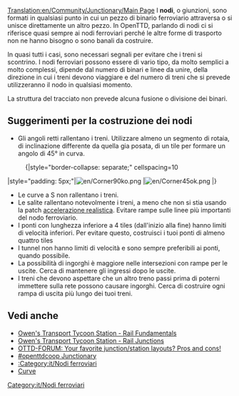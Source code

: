 [[Translation:en/Community/Junctionary/Main Page]]
{{it/Nodi ferroviari}}
I '''nodi''', o giunzioni, sono formati in qualsiasi punto in cui un pezzo di binario ferroviario attraversa o si unisce direttamente un altro pezzo. In OpenTTD, parlando di nodi ci si riferisce quasi sempre ai nodi ferroviari perché le altre forme di trasporto non ne hanno bisogno o sono banali da costruire.

In quasi tutti i casi, sono necessari segnali per evitare che i treni si scontrino. I nodi ferroviari possono essere di vario tipo, da molto semplici a molto complessi, dipende dal numero di binari e linee da unire, della direzione in cui i treni devono viaggiare e del numero di treni che si prevede utilizzeranno il nodo in qualsiasi momento.

La struttura del tracciato non prevede alcuna fusione o divisione dei binari.

== Suggerimenti per la costruzione dei nodi ==

* Gli angoli retti rallentano i treni. Utilizzare almeno un segmento di rotaia, di inclinazione differente da quella gia posata, di un tile per formare un angolo di 45&deg; in curva.
:{|style="border-collapse: separate;" cellspacing=10
|style="padding: 5px;"|[[File:en/Corner90ko.png]]
|[[File:en/Corner45ok.png]]
|}
* Le curve a S non rallentano i treni.
* Le salite rallentano notevolmente i treni, a meno che non si stia usando la patch [[it/Impostazioni avanzate#accelerazione-realistica|accelerazione realistica]]. Evitare rampe sulle linee più importanti del nodo ferroviario.
* I ponti con lunghezza inferiore a 4 tiles (dall'inizio alla fine) hanno limiti di velocità inferiori. Per evitare questo, costruisci i tuoi ponti di almeno quattro tiles
* I tunnel non hanno limiti di velocità e sono sempre preferibili ai ponti, quando possibile.
* La possibilità di ingorghi è maggiore nelle intersezioni con rampe per le uscite. Cerca di mantenere gli ingressi dopo le uscite.
* I treni che devono aspettare che un altro treno passi prima di poterni immettere sulla rete possono causare ingorghi. Cerca di costruire ogni rampa di uscita più lungo dei tuoi treni.

==Vedi anche==
* [http://www.transporttycoon.net/rail Owen's Transport Tycoon Station - Rail Fundamentals]
* [http://www.transporttycoon.net/junctions Owen's Transport Tycoon Station - Rail Junctions]
* [http://www.tt-forums.net/viewtopic.php?p=251709#251709 OTTD-FORUM: Your favorite junction/station layouts? Pros and cons!]
* [http://wiki.openttdcoop.org/Junctionary #openttdcoop Junctionary]
* [[:Category:it/Nodi ferroviari]]
* [[it/Community/Curve|Curve]]

[[Category:it/Nodi ferroviari]]